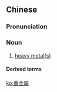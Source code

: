 {{also|重金属}}
==Chinese==
{{zh-forms|s=重金属|type=12}}

===Pronunciation===
{{zh-pron
|m=zhòngjīnshǔ
|c=cung5 gam1 suk6
|cat=n
}}

===Noun===
{{zh-noun}}

# [[heavy metal|heavy metal(s)]]

====Derived terms====
{{zh-der|重金屬音樂}}

[[ko:重金屬]]
